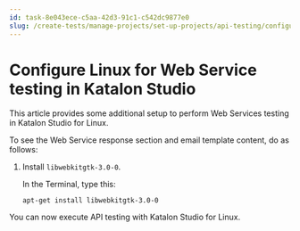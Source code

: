 ```yaml
---
id: task-8e043ece-c5aa-42d3-91c1-c542dc9877e0
slug: /create-tests/manage-projects/set-up-projects/api-testing/configure-linux-for-web-service-testing-in-katalon-studio
---
```


# Configure Linux for Web Service testing in Katalon Studio

This article provides some additional setup to perform Web Services testing in Katalon Studio for Linux.

To see the Web Service response section and email template content, do as follows:

1.  Install <code>libwebkitgtk-3.0-0</code>.

    In the Terminal, type this:

    ```
    apt-get install libwebkitgtk-3.0-0
    ```


You can now execute API testing with Katalon Studio for Linux.